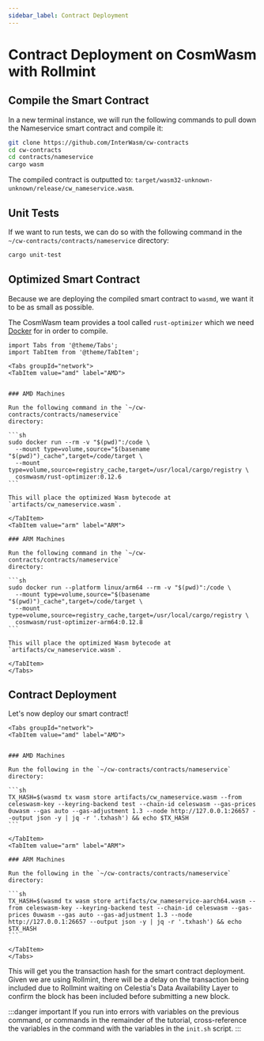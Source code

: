 ```yaml
---
sidebar_label: Contract Deployment
---
```


# Contract Deployment on CosmWasm with Rollmint

## Compile the Smart Contract

In a new terminal instance, we will run the following commands to pull down the
Nameservice smart contract and compile it:

```sh
git clone https://github.com/InterWasm/cw-contracts
cd cw-contracts
cd contracts/nameservice
cargo wasm
```

The compiled contract is outputted to:
`target/wasm32-unknown-unknown/release/cw_nameservice.wasm`.

## Unit Tests

If we want to run tests, we can do so with the following command in the
`~/cw-contracts/contracts/nameservice` directory:

```sh
cargo unit-test
```

## Optimized Smart Contract

Because we are deploying the compiled smart contract to `wasmd`,
we want it to be as small as possible.

The CosmWasm team provides a tool called `rust-optimizer` which we need
[Docker](./cosmwasm-dependency.md/#docker-installation) for in order to compile.

````mdx-code-block
import Tabs from '@theme/Tabs';
import TabItem from '@theme/TabItem';

<Tabs groupId="network">
<TabItem value="amd" label="AMD">


### AMD Machines

Run the following command in the `~/cw-contracts/contracts/nameservice`
directory:

```sh
sudo docker run --rm -v "$(pwd)":/code \
  --mount type=volume,source="$(basename "$(pwd)")_cache",target=/code/target \
  --mount type=volume,source=registry_cache,target=/usr/local/cargo/registry \
  cosmwasm/rust-optimizer:0.12.6
```

This will place the optimized Wasm bytecode at `artifacts/cw_nameservice.wasm`.

</TabItem>
<TabItem value="arm" label="ARM">

### ARM Machines

Run the following command in the `~/cw-contracts/contracts/nameservice`
directory:

```sh
sudo docker run --platform linux/arm64 --rm -v "$(pwd)":/code \
  --mount type=volume,source="$(basename "$(pwd)")_cache",target=/code/target \
  --mount type=volume,source=registry_cache,target=/usr/local/cargo/registry \
  cosmwasm/rust-optimizer-arm64:0.12.8
```

This will place the optimized Wasm bytecode at `artifacts/cw_nameservice.wasm`.

</TabItem>
</Tabs>
````

## Contract Deployment

Let's now deploy our smart contract!

````mdx-code-block
<Tabs groupId="network">
<TabItem value="amd" label="AMD">


### AMD Machines

Run the following in the `~/cw-contracts/contracts/nameservice` directory:

```sh
TX_HASH=$(wasmd tx wasm store artifacts/cw_nameservice.wasm --from celeswasm-key --keyring-backend test --chain-id celeswasm --gas-prices 0uwasm --gas auto --gas-adjustment 1.3 --node http://127.0.0.1:26657 --output json -y | jq -r '.txhash') && echo $TX_HASH
```

</TabItem>
<TabItem value="arm" label="ARM">

### ARM Machines

Run the following in the `~/cw-contracts/contracts/nameservice` directory:

```sh
TX_HASH=$(wasmd tx wasm store artifacts/cw_nameservice-aarch64.wasm --from celeswasm-key --keyring-backend test --chain-id celeswasm --gas-prices 0uwasm --gas auto --gas-adjustment 1.3 --node http://127.0.0.1:26657 --output json -y | jq -r '.txhash') && echo $TX_HASH
```

</TabItem>
</Tabs>
````

This will get you the transaction hash for the smart contract deployment. Given
we are using Rollmint, there will be a delay on the transaction being included
due to Rollmint waiting on Celestia's Data Availability Layer to confirm the block
has been included before submitting a new block.

:::danger important
If you run into errors with variables on the previous command,
or commands in the remainder of the tutorial, cross-reference
the variables in the command with the variables in the `init.sh` script.
:::
